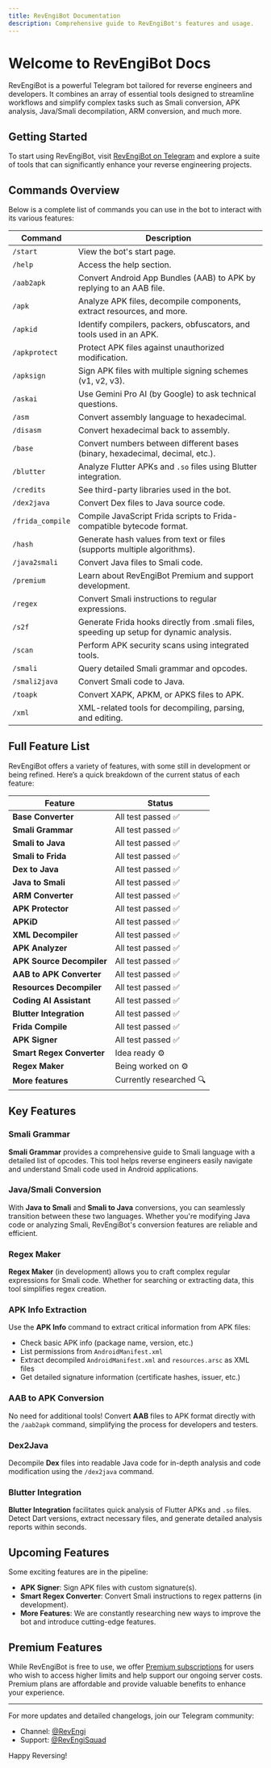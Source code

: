 ```yaml
---
title: RevEngiBot Documentation
description: Comprehensive guide to RevEngiBot's features and usage.
---
```


# Welcome to RevEngiBot Docs

RevEngiBot is a powerful Telegram bot tailored for reverse engineers and developers. It combines an array of essential tools designed to streamline workflows and simplify complex tasks such as Smali conversion, APK analysis, Java/Smali decompilation, ARM conversion, and much more.

## Getting Started

To start using RevEngiBot, visit [RevEngiBot on Telegram](https://t.me/RevEngiBot) and explore a suite of tools that can significantly enhance your reverse engineering projects.

## Commands Overview

Below is a complete list of commands you can use in the bot to interact with its various features:

| Command              | Description                                                                                       |
|----------------------|---------------------------------------------------------------------------------------------------|
| `/start`             | View the bot's start page.                                                                        |
| `/help`              | Access the help section.                                                                          |
| `/aab2apk`           | Convert Android App Bundles (AAB) to APK by replying to an AAB file.                              |
| `/apk`               | Analyze APK files, decompile components, extract resources, and more.                             |
| `/apkid`             | Identify compilers, packers, obfuscators, and tools used in an APK.                               |
| `/apkprotect`        | Protect APK files against unauthorized modification.                                              |
| `/apksign`           | Sign APK files with multiple signing schemes (v1, v2, v3).                                        |
| `/askai`             | Use Gemini Pro AI (by Google) to ask technical questions.                                         |
| `/asm`               | Convert assembly language to hexadecimal.                                                         |
| `/disasm`            | Convert hexadecimal back to assembly.                                                             |
| `/base`              | Convert numbers between different bases (binary, hexadecimal, decimal, etc.).                     |
| `/blutter`           | Analyze Flutter APKs and `.so` files using Blutter integration.                                   |
| `/credits`           | See third-party libraries used in the bot.                                                        |
| `/dex2java`          | Convert Dex files to Java source code.                                                            |
| `/frida_compile`     | Compile JavaScript Frida scripts to Frida-compatible bytecode format.                             |
| `/hash`              | Generate hash values from text or files (supports multiple algorithms).                           |
| `/java2smali`        | Convert Java files to Smali code.                                                                 |
| `/premium`           | Learn about RevEngiBot Premium and support development.                                           |
| `/regex`             | Convert Smali instructions to regular expressions.                                                |
| `/s2f`               | Generate Frida hooks directly from .smali files, speeding up setup for dynamic analysis.          |
| `/scan`              | Perform APK security scans using integrated tools.                                                |
| `/smali`             | Query detailed Smali grammar and opcodes.                                                         |
| `/smali2java`        | Convert Smali code to Java.                                                                       |
| `/toapk`             | Convert XAPK, APKM, or APKS files to APK.                                                         |
| `/xml`               | XML-related tools for decompiling, parsing, and editing.                                          |

## Full Feature List

RevEngiBot offers a variety of features, with some still in development or being refined. Here’s a quick breakdown of the current status of each feature:


| Feature                  | Status                 |
|--------------------------|------------------------|
| **Base Converter**       | All test passed ✅     |
| **Smali Grammar**        | All test passed ✅     |
| **Smali to Java**        | All test passed ✅     |
| **Smali to Frida**       | All test passed ✅     |
| **Dex to Java**          | All test passed ✅     |
| **Java to Smali**        | All test passed ✅     |
| **ARM Converter**        | All test passed ✅     |
| **APK Protector**        | All test passed ✅     |
| **APKiD**                | All test passed ✅     |
| **XML Decompiler**       | All test passed ✅     |
| **APK Analyzer**         | All test passed ✅     |
| **APK Source Decompiler**| All test passed ✅     |
| **AAB to APK Converter** | All test passed ✅     |
| **Resources Decompiler** | All test passed ✅     |
| **Coding AI Assistant**  | All test passed ✅     |
| **Blutter Integration**  | All test passed ✅     |
| **Frida Compile**        | All test passed ✅     |
| **APK Signer**           | All test passed ✅     |
| **Smart Regex Converter**| Idea ready ⚙️          |
| **Regex Maker**          | Being worked on ⚙️     |
| **More features**        | Currently researched 🔍|

## Key Features

<Cards>
  <Card title="Smali Grammar" href="#smali-grammar" />
  <Card title="Java/Smali Conversion" href="#java-smali-conversion" />
  <Card title="Regex Maker" href="#regex-maker" />
  <Card title="APK Info Extraction" href="#apk-info" />
  <Card title="AAB to APK" href="#aab-to-apk" />
  <Card title="Dex2Java" href="#dex2java" />
  <Card title="Blutter Integration" href="#blutter-integration" />
</Cards>

### Smali Grammar <a id="smali-grammar"></a>

**Smali Grammar** provides a comprehensive guide to Smali language with a detailed list of opcodes. This tool helps reverse engineers easily navigate and understand Smali code used in Android applications.

### Java/Smali Conversion <a id="java-smali-conversion"></a>

With **Java to Smali** and **Smali to Java** conversions, you can seamlessly transition between these two languages. Whether you're modifying Java code or analyzing Smali, RevEngiBot's conversion features are reliable and efficient.

### Regex Maker <a id="regex-maker"></a>

**Regex Maker** (in development) allows you to craft complex regular expressions for Smali code. Whether for searching or extracting data, this tool simplifies regex creation.

### APK Info Extraction <a id="apk-info"></a>

Use the **APK Info** command to extract critical information from APK files:

- Check basic APK info (package name, version, etc.)
- List permissions from `AndroidManifest.xml`
- Extract decompiled `AndroidManifest.xml` and `resources.arsc` as XML files
- Get detailed signature information (certificate hashes, issuer, etc.)

### AAB to APK Conversion <a id="aab-to-apk"></a>

No need for additional tools! Convert **AAB** files to APK format directly with the `/aab2apk` command, simplifying the process for developers and testers.

### Dex2Java <a id="dex2java"></a>

Decompile **Dex** files into readable Java code for in-depth analysis and code modification using the `/dex2java` command.

### Blutter Integration <a id="blutter-integration"></a>

**Blutter Integration** facilitates quick analysis of Flutter APKs and `.so` files. Detect Dart versions, extract necessary files, and generate detailed analysis reports within seconds.

## Upcoming Features

Some exciting features are in the pipeline:

- **APK Signer**: Sign APK files with custom signature(s).
- **Smart Regex Converter**: Convert Smali instructions to regex patterns (in development).
- **More Features**: We are constantly researching new ways to improve the bot and introduce cutting-edge features.

## Premium Features

While RevEngiBot is free to use, we offer [Premium subscriptions](./premium) for users who wish to access higher limits and help support our ongoing server costs. Premium plans are affordable and provide valuable benefits to enhance your experience.

<Cards>
  <Card title="Learn More About Premium" href="./docs/premium" />
</Cards>

---

For more updates and detailed changelogs, join our Telegram community:

- Channel: [@RevEngi](https://t.me/RevEngi)
- Support: [@RevEngiSquad](https://t.me/RevEngiSquad)

Happy Reversing!

